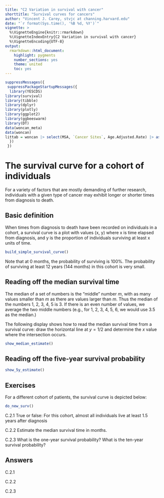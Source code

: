 ```yaml
---
title: "C2 Variation in survival with cancer"
shorttitle: "Survival curves for cancers"
author: "Vincent J. Carey, stvjc at channing.harvard.edu"
date: "`r format(Sys.time(), '%B %d, %Y')`"
vignette: >
  %\VignetteEngine{knitr::rmarkdown}
  %\VignetteIndexEntry{C2 Variation in survival with cancer}
  %\VignetteEncoding{UTF-8}
output:
  rmarkdown::html_document:
    highlight: pygments
    number_sections: yes
    theme: united
    toc: yes
---
```


```r
suppressMessages({
 suppressPackageStartupMessages({
  library(YESCDS)
library(survival)
library(tibble)
library(dplyr)
library(plotly)
library(ggplot2)
library(ggbeeswarm)
library(DT)
data(woncan_meta)
data(woncan)
littab = woncan |> select(MSA, `Cancer Sites`, Age.Adjusted.Rate) |> as.data.frame()
  })
 })
```

# The survival curve for a cohort of individuals

For a variety of factors that are mostly demanding of
further research, individuals with a given type of cancer
may exhibit longer or shorter times from diagnosis to death.

## Basic definition

When times from diagnosis to death have been recorded on
individuals in a cohort, a survival curve is a plot with
values (x, y) where x is time elapsed from diagnosis,
and y is the proportion of individuals surviving at least x units of time.

```r
build_simple_survival_curve()
```

Note that at 0 months, the probability of surviving is 100%.
The probability of surviving at least 12 years (144 months)
in this cohort is very small.

## Reading off the median survival time

The median of a set of numbers is the "middle" number $m$, with
as many values smaller than $m$ as there are values larger than $m$.
Thus the median of the numbers 1, 2, 3, 4, 5 is 3.  If there is an
even number of values, we average the two middle numbers (e.g.,
for 1, 2, 3, 4, 5, 6, we would use 3.5 as the median.)

The following display shows how to read the median survival time
from a survival curve: draw the horizontal line at $y = 1/2$ and
determine the $x$ value where the intersection occurs.

```r
show_median_estimate()
```

## Reading off the five-year survival probability

```r
show_5y_estimate()
```

## Exercises

For a different cohort of patients, the survival curve
is depicted below:

```r
do_new_surv()
```

C.2.1 True or false: For this cohort, almost all individuals live at least 1.5 years
after diagnosis

C.2.2 Estimate the median survival time in months.

C.2.3 What is the one-year survival probability?  What is the ten-year
survival probability?

## Answers

C.2.1

C.2.2

C.2.3
